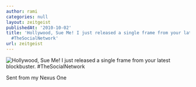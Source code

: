 ```yaml
---
author: rami
categories: null
layout: zeitgeist
publishedAt: '2010-10-02'
title: 'Hollywood, Sue Me! I just released a single frame from your latest blockbuster.
  #TheSocialNetwork'
url: zeitgeist
---
```


![Hollywood, Sue Me! I just released a single frame from your latest blockbuster. #TheSocialNetwork](/assets/images/content/zeitgeist/hollywood-sue-me-i-just-released-a-single-frame-from-your-latest-blockbuster-thesocialnetwork.jpg)

Sent from my Nexus One

